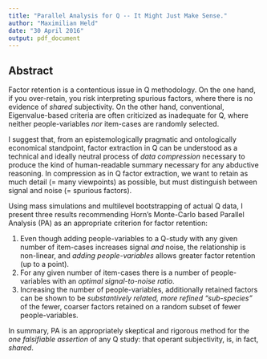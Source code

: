 ```yaml
---
title: "Parallel Analysis for Q -- It Might Just Make Sense."
author: "Maximilian Held"
date: "30 April 2016"
output: pdf_document
---
```


## Abstract

Factor retention is a contentious issue in Q methodology.
On the one hand, if you over-retain, you risk interpreting spurious factors, where there is no evidence of *shared* subjectivity.
On the other hand, conventional, Eigenvalue-based criteria are often criticized as inadequate for Q, where neither people-variables *nor* item-cases are randomly selected.

I suggest that, from an epistemologically pragmatic and ontologically economical standpoint, factor extraction in Q can be understood as a technical and ideally neutral process of *data compression* necessary to produce the kind of human-readable summary necessary for any abductive reasoning.
In compression as in Q factor extraction, we want to retain as much detail (= many viewpoints) as possible, but must distinguish between signal and noise (= spurious factors).

Using mass simulations and multilevel bootstrapping of actual Q data, I present three results recommending Horn's Monte-Carlo based Parallel Analysis (PA) as an appropriate criterion for factor retention:

1. Even though adding people-variables to a Q-study with any given number of item-cases increases signal *and* noise, the relationship is non-linear, and *adding people-variables* allows greater factor retention (up to a point).
2. For any given number of item-cases there is a number of people-variables with an *optimal signal-to-noise ratio*.
3. Increasing the number of people-variables, additionally retained factors can be shown to be *substantively related, more refined "sub-species"* of the fewer, coarser factors retained on a random subset of fewer people-variables. 

In summary, PA is an appropriately skeptical and rigorous method for the *one falsifiable assertion* of any Q study: that operant subjectivity, is, in fact, *shared*.
